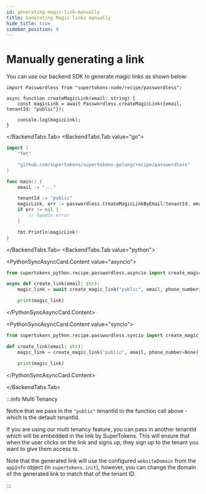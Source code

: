 ```yaml
---
id: generating-magic-link-manually
title: Generating Magic links manually
hide_title: true
sidebar_position: 9
---
```



# Manually generating a link

You can use our backend SDK to generate magic links as shown below:

<BackendTabs>
<BackendTabs.Tab value="nodejs">

```tsx
import Passwordless from "supertokens-node/recipe/passwordless";

async function createMagicLink(email: string) {
    const magicLink = await Passwordless.createMagicLink({email, tenantId: "public"});

    console.log(magicLink);
}
```

</BackendTabs.Tab>
<BackendTabs.Tab value="go">

```go
import (
	"fmt"

	"github.com/supertokens/supertokens-golang/recipe/passwordless"
)

func main() {
	email := "..."

	tenantId := "public"
	magicLink, err := passwordless.CreateMagicLinkByEmail(tenantId, email)
	if err != nil {
		// handle error
	}

	fmt.Println(magicLink)
}
```

</BackendTabs.Tab>
<BackendTabs.Tab value="python">


<PythonSyncAsyncCard>

<PythonSyncAsyncCard.Content value="asyncio">

```python
from supertokens_python.recipe.passwordless.asyncio import create_magic_link

async def create_link(email: str):
    magic_link = await create_magic_link("public", email, phone_number=None)

    print(magic_link)
```
</PythonSyncAsyncCard.Content>

<PythonSyncAsyncCard.Content value="syncio">

```python
from supertokens_python.recipe.passwordless.syncio import create_magic_link

def create_link(email: str):
    magic_link = create_magic_link("public", email, phone_number=None)

    print(magic_link)
```

</PythonSyncAsyncCard.Content>

</PythonSyncAsyncCard>

</BackendTabs.Tab>
</BackendTabs>

:::info Multi Tenancy

Notice that we pass in the `"public"` tenantId to the function call above - which is the default tenantId.

If you are using our multi tenancy feature, you can pass in another tenantId which will be embedded in the link by SuperTokens. This will ensure that when the user clicks on the link and signs up, they sign up to the tenant you want to give them access to.

Note that the generated link will use the configured `websiteDomain` from the `appInfo` object (in `supertokens.init`), however, you can change the domain of the generated link to match that of the tenant ID.

:::
